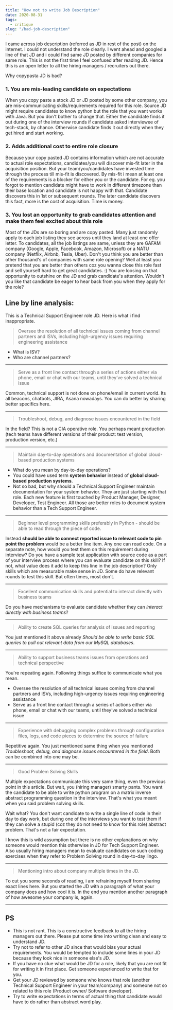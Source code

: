 ```yaml
---
title: "How not to write Job Description"
date: 2020-08-31
tags:
  - critique
slug: "/bad-job-description"
---
```

I came across job description (referred as JD in rest of the post) on the internet. I could not understand the role clearly. I went ahead and googled a line of that JD and i could find same JD posted by different companies for same role. This is not the first time I feel confused after reading JD. Hence this is an open letter to all the hiring managers / recruiters out there. 

Why copypasta JD is bad?

### 1. You are mis-leading candidate on expectations

When you copy paste a stock JD or JD posted by some other company, you are mis-communicating skills/requirements required for this role. Source JD might require candidates to know python but the role that you want works with Java. But you don't bother to change that. Either the candidate finds it out during one of the interview rounds if candidate asked interviewee of tech-stack, by chance. Otherwise candidate finds it out directly when they get hired and start working.

### 2. Adds additional cost to entire role closure

Because your copy pasted JD contains information which are not accurate to actual role expectations, candidates/you will discover mis-fit later in the acquisition position. But your team/you/candidates have invested time through the process till mis-fit is discovered. By mis-fit i mean at least one of the requirements is a blocker for either you or the candidate. For eg. you forgot to mention candidate might have to work in different timezone than their base location and candidate is not happy with that. Candidate discovers this in 1st or subsequent rounds. The later candidate discovers this fact, more is the cost of acquisition. Time is money.

### 3. You lost an opportunity to grab candidates attention and make them feel excited about this role

Most of the JDs are so boring and are copy pasted. Many just randomly apply to each job listing they see across until they land at least one offer letter. To candidates, all the job listings are same, unless they are GAFAM company (Google, Apple, Facebook, Amazon, Microsoft) or a NATU company (Netflix, Airbnb, Tesla, Uber). Don't you think you are better than other thousand's of companies with same role opening? Well at least you pretend that you are better than others coz you wanna close this role fast and sell yourself hard to get great candidates. :) You are loosing on that opportunity to outshine on the JD and grab candidate's attention. Wouldn't you like that candidate be eager to hear back from you when they apply for the role?

## Line by line analysis:

This is a Technical Support Engineer role JD. Here is what i find inappropriate.

> Oversee the resolution of all technical issues coming from channel partners and ISVs, including high-urgency issues requiring engineering assistance

- What is ISV?
- Who are channel partners?

***

> Serve as a front line contact through a series of actions either via phone, email or chat with our teams, until they’ve solved a technical issue

Common, technical support is not done on phone/email in current world. Its all beacons, chatbots, JIRA, Asana nowadays. You can do better by sharing better specifics here.

***

> Troubleshoot, debug, and diagnose issues encountered in the field

In the field? This is not a CIA operative role. You perhaps meant production (tech teams have different versions of their product: test version, production version, etc.)

***

> Maintain day-to-day operations and documentation of global cloud-based production systems

- What do you mean by day-to-day operations?
- You could have used term **system behavior** instead of **global cloud-based production systems**.
- Not so bad, but why should a Technical Support Engineer maintain documentation for your system behavior. They are just starting with that role. Each new feature is first touched by Product Manager, Designer, Developer, Test Engineer. All those are better roles to document system behavior than a Tech Support Engineer.

***

> Beginner level programming skills preferably in Python - should be able to read through the piece of code.

Instead **should be able to connect reported issue to relevant code to pin point the problem** would be a better line item. Any one can read code. On a separate note, how would you test them on this requirement during interview? Do you have a sample test application with source code as a part of your interview process where you can evaluate candidate on this skill? If not, what value does it add to keep this line in the job description? Only skills which are measurable make sense in JD. Some do have relevant rounds to test this skill. But often times, most don't.

***

> Excellent communication skills and potential to interact directly with business teams

Do you have mechanisms to evaluate candidate whether they can *interact directly with business teams*? 

***

> Ability to create SQL queries for analysis of issues and reporting

You just mentioned it above already *Should be able to write basic SQL queries to pull out relevant data from our MySQL databases*. 

***

> Ability to support business teams issues from operations and technical perspective

You're repeating again. Following things suffice to communicate what you mean.

- Oversee the resolution of all technical issues coming from channel partners and ISVs, including high-urgency issues requiring engineering assistance
- Serve as a front line contact through a series of actions either via phone, email or chat with our teams, until they’ve solved a technical issue

***

> Experience with debugging complex problems through configuration files, logs, and code pieces to determine the source of failure

Repetitive again. You just mentioned same thing when you mentioned _Troubleshoot, debug, and diagnose issues encountered in the field_. Both can be combined into one may be.

***

> Good Problem Solving Skills

Multiple expectations communicate this very same thing, even the previous point in this article. But wait, you (hiring manager) smarty pants. You want the candidate to be able to write python program on a matrix inverse abstract programming question in the interview. That's what you meant when you said problem solving skills. 

Wait what? You don't want candidate to write a single line of code in their day to day work, but during one of the interviews you want to test them if they can solve a stupid (coz they do not need to know for this role) abstract problem. That's not a fair expectation.

I know this is wild assumption but there is no other explanations on why someone would mention this otherwise in JD for Tech Support Engineer. Also usually hiring managers mean to evaluate candidates on such coding exercises when they refer to Problem Solving round in day-to-day lingo.

***

> Mentioning intro about company multiple times in the JD.

To cut you some seconds of reading, i am refraining myself from sharing exact lines here. But you started the JD with a paragraph of what your company does and how cool it is. In the end you mention another paragraph of how awesome your company is, again. 

***

## PS

- This is not rant. This is a constructive feedback to all the hiring managers out there. Please put some time into writing clean and easy to understand JD. 
- Try not to refer to other JD since that would bias your actual requirements. You would be tempted to include some lines in your JD because they look nice in someone else's JD. 
- If you have no clue what would be JD for a role, likely that you are not fit for writing it in first place. Get someone experienced to write that for you.
- Get your JD reviewed by someone who knows that role (another Technical Support Engineer in your team/company) and someone not so related to this role (Product owner/ Software developer). 
- Try to write expectations in terms of actual thing that candidate would have to do rather than abstract word play.
